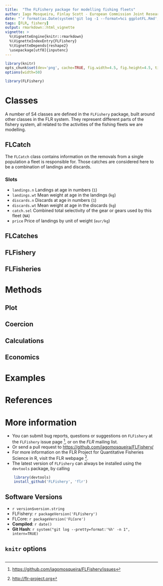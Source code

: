 ```yaml
---
title:  "The FLFishery package for modelling fishing fleets"
author: Iago Mosqueira, Finlay Scott - European Commission Joint Research Center
date: "`r format(as.Date(system('git log -1 --format=%ci ggplotFL.Rmd', intern=TRUE)), '%B %Y')`"
tags: [FLR, fishery]
output: rmarkdown::html_vignette
vignette: >
  %\VignetteEngine{knitr::rmarkdown}
  %\VignetteIndexEntry{FLFishery}
  %\VignetteDepends{reshape2}
  \usepackage[utf8]{inputenc}
---
```


```r
library(knitr)
opts_chunk$set(dev='png', cache=TRUE, fig.width=4.5, fig.height=4.5, tidy=TRUE)
options(width=50)
```

```r
library(FLFishery)
```

# Classes

A number of S4 classes are defined in the `FLFishery` package, built around other classes in the FLR system. They represent different parts of the fishery system, all related to the activities of the fishing fleets we are modelling.

## FLCatch

The `FLCatch` class contains information on the removals from a single population a fleet is responsible for. Those catches are considered here to be a combination of landings and discards.

### Slots

- `landings.n` Landings at age in numbers (`1`)
- `landings.wt` Mean weight at age in the landings (`kg`)
- `discards.n` Discards at age in numbers (`1`)
- `discards.wt` Mean weight at age in the discards (`kg`)
- `catch.sel` Combined total selectivity of the gear or gears used by this fleet (`NA`)
- `price` Price of landings by unit of weight (`eur/kg`)

## FLCatches

## FLFishery

## FLFisheries

# Methods

## Plot

## Coercion

## Calculations

## Economics

# Examples

# References

# More information

* You can submit bug reports, questions or suggestions on `FLFishery` at the `FLFishery` issue page ^[<https://github.com/iagomosqueira/FLFishery/issues>], or on the *FLR* mailing list.
* Or send a pull request to <https://github.com/iagomosqueira/FLFishery/>
* For more information on the FLR Project for Quantitative Fisheries Science in R, visit the FLR webpage ^[<http://flr-project.org>].
* The latest version of `FLFishery` can always be installed using the `devtools` package, by calling
```r
	library(devtools)
	install_github('FLFishery', 'flr')
```

## Software Versions

* `r version$version.string`
* FLFishery: `r packageVersion('FLFishery')`
* FLCore: `r packageVersion('FLCore')`
* **Compiled**: `r date()`
* **Git Hash**: `r system("git log --pretty=format:'%h' -n 1", intern=TRUE)`

## `knitr` options

```r
```
